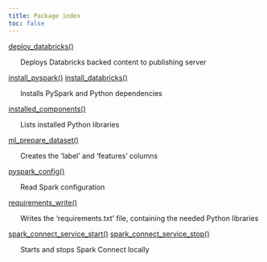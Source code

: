 ```yaml
---
title: Package index
toc: false
---
```


[deploy_databricks()](deploy_databricks.qmd)


&nbsp;&nbsp;&nbsp;&nbsp;&nbsp;&nbsp;Deploys Databricks backed content to publishing server

[install_pyspark()](install_pyspark.qmd) [install_databricks()](install_pyspark.qmd)


&nbsp;&nbsp;&nbsp;&nbsp;&nbsp;&nbsp;Installs PySpark and Python dependencies

[installed_components()](installed_components.qmd)


&nbsp;&nbsp;&nbsp;&nbsp;&nbsp;&nbsp;Lists installed Python libraries

[ml_prepare_dataset()](ml_prepare_dataset.qmd)


&nbsp;&nbsp;&nbsp;&nbsp;&nbsp;&nbsp;Creates the 'label' and 'features' columns

[pyspark_config()](pyspark_config.qmd)


&nbsp;&nbsp;&nbsp;&nbsp;&nbsp;&nbsp;Read Spark configuration

[requirements_write()](requirements_write.qmd)


&nbsp;&nbsp;&nbsp;&nbsp;&nbsp;&nbsp;Writes the 'requirements.txt' file, containing the needed Python libraries

[spark_connect_service_start()](spark_connect_service_start.qmd) [spark_connect_service_stop()](spark_connect_service_start.qmd)


&nbsp;&nbsp;&nbsp;&nbsp;&nbsp;&nbsp;Starts and stops Spark Connect locally

